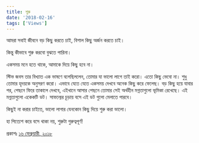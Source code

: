 ```yaml
---
title: শুরু
date: '2018-02-16'
tags: ['Views']
---
```


আমরা সবাই জীবনে বড় কিছু করতে চাই, বিশাল কিছু অর্জন করতে চাই।

কিন্তু কীভাবে শুরু করবো বুঝতে পারিনা।

একসময় মনে হতে থাকে, আমাকে দিয়ে কিছু হবে না।

স্টিভ জবস তার বিখ্যাত এক ভাষণে বলেছিললেন, তোমার যা ভালো লাগে তাই করো। এতো কিছু ভেবো না। শুধু তোমার হৃদয়কে অনুসরণ করো। এভাবে যেতে যেতে একসময় দেখবে অনেক কিছু করে ফেলেছ। বড় কিছু হয়ে যাবার পর, পেছনে ফিরে তাকালে দেখবে, এইখানে আসার পেছনে তোমার সেই অর্থহীন মগ্নতাগুলো ভূমিকা রেখেছে। এই মগ্নতাগুলো একেকটি ডট। সাফল্যের চূড়ায় বসে এই ডট গুলো মেলাতে পারবে।

কিছুই না করার চাইতে, ভালো লাগার যেনকোন কিছু দিয়ে শুরু করা ভালো।

হা পিত্যেশ করে বসে থাকা নয়, শুরুটা গুরুত্বপূর্ণ!
 

প্রকাশঃ [১৬ ফেব্রুয়ারী, ২০১৮](https://www.facebook.com/ashraful.alam/posts/10155034751690583)
